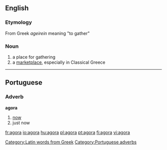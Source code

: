{{see|ágora|αγορά|אגורה}}

==English==
===Etymology===
From Greek ''ageirein'' meaning "to gather"
[[Category:Latin words from Greek]]
===Noun===

# a place for gathering
# a [[marketplace]], especially in Classical Greece

----

==Portuguese==
===Adverb===
'''agora'''
# [[now]]
# just now

[[Category:Portuguese adverbs]]

[[fr:agora]]
[[io:agora]]
[[hu:agora]]
[[pl:agora]]
[[pt:agora]]
[[fi:agora]]
[[vi:agora]]